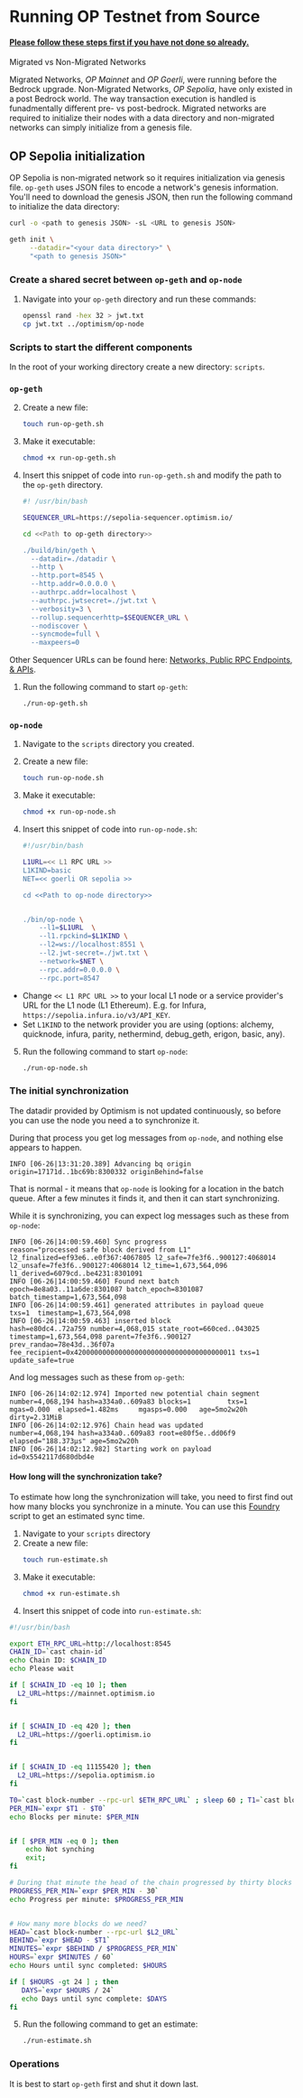 
# Running OP Testnet from Source

#### [Please follow these steps first if you have not done so already.](intro.md)

<Callout type="info">

Migrated vs Non-Migrated Networks

Migrated Networks, *OP Mainnet* and *OP Goerli*, were running before the Bedrock upgrade. Non-Migrated Networks, *OP Sepolia*, have only existed in a post Bedrock world. The way transaction execution is handled is funadmentally different pre- vs post-bedrock. Migrated networks are required to initialize their nodes with a data directory and non-migrated networks can simply initialize from a genesis file.
</Callout>

## OP Sepolia initialization

OP Sepolia is non-migrated network so it requires initialization via genesis file. `op-geth` uses JSON files to encode a network's genesis information. You'll need to download the genesis JSON, then run the following command to initialize the data directory:

```bash
curl -o <path to genesis JSON> -sL <URL to genesis JSON>

geth init \
	 --datadir="<your data directory>" \
	 "<path to genesis JSON>"
```

### Create a shared secret between `op-geth` and `op-node`

1. Navigate into your `op-geth` directory and run these commands:

   ```sh
   openssl rand -hex 32 > jwt.txt
   cp jwt.txt ../optimism/op-node
   ```

### Scripts to start the different components

In the root of your working directory create a new directory: `scripts`.

### `op-geth`


2. Create a new file: 
   ```sh
   touch run-op-geth.sh
   ```

3. Make it executable: 
   ```sh
   chmod +x run-op-geth.sh
   ```

4. Insert this snippet of code into `run-op-geth.sh` and modify the path to the `op-geth` directory.

    ```sh
    #! /usr/bin/bash

    SEQUENCER_URL=https://sepolia-sequencer.optimism.io/

    cd <<Path to op-geth directory>>

    ./build/bin/geth \
      --datadir=./datadir \
      --http \
      --http.port=8545 \
      --http.addr=0.0.0.0 \
      --authrpc.addr=localhost \
      --authrpc.jwtsecret=./jwt.txt \
      --verbosity=3 \
      --rollup.sequencerhttp=$SEQUENCER_URL \
      --nodiscover \
      --syncmode=full \
      --maxpeers=0
    ```

Other Sequencer URLs can be found here: [Networks, Public RPC Endpoints, & APIs](../../useful-tools/networks.md).

1. Run the following command to start `op-geth`:
   
   ```bash
   ./run-op-geth.sh
   ```

### `op-node`

1. Navigate to the `scripts` directory you created.
   
2. Create a new file: 
   ```sh
   touch run-op-node.sh
   ```
3. Make it executable: 
   ```sh
   chmod +x run-op-node.sh
   ```
4. Insert this snippet of code into `run-op-node.sh`:
   
    ```sh
    #!/usr/bin/bash

    L1URL=<< L1 RPC URL >>
    L1KIND=basic
    NET=<< goerli OR sepolia >>

    cd <<Path to op-node directory>>


    ./bin/op-node \
        --l1=$L1URL  \
        --l1.rpckind=$L1KIND \
        --l2=ws://localhost:8551 \
        --l2.jwt-secret=./jwt.txt \
        --network=$NET \
        --rpc.addr=0.0.0.0 \
        --rpc.port=8547
    ```     


- Change `<< L1 RPC URL >>` to your local L1 node or a service provider's URL for the L1 node (L1 Ethereum). E.g. for Infura, `https://sepolia.infura.io/v3/API_KEY`.
- Set `L1KIND` to the network provider you are using (options: alchemy, quicknode, infura, parity, nethermind, debug_geth, erigon, basic, any).

5. Run the following command to start `op-node`:
   
    ```bash
    ./run-op-node.sh
    ```

### The initial synchronization

The datadir provided by Optimism is not updated continuously, so before you can use the node you need a to synchronize it.

During that process you get log messages from `op-node`, and nothing else appears to happen.

```
INFO [06-26|13:31:20.389] Advancing bq origin                      origin=17171d..1bc69b:8300332 originBehind=false
```

That is normal - it means that `op-node` is looking for a location in the batch queue. 
After a few minutes it finds it, and then it can start synchronizing.

While it is synchronizing, you can expect log messages such as these from `op-node`:

```
INFO [06-26|14:00:59.460] Sync progress                            reason="processed safe block derived from L1" l2_finalized=ef93e6..e0f367:4067805 l2_safe=7fe3f6..900127:4068014 l2_unsafe=7fe3f6..900127:4068014 l2_time=1,673,564,096 l1_derived=6079cd..be4231:8301091
INFO [06-26|14:00:59.460] Found next batch                         epoch=8e8a03..11a6de:8301087 batch_epoch=8301087 batch_timestamp=1,673,564,098
INFO [06-26|14:00:59.461] generated attributes in payload queue    txs=1  timestamp=1,673,564,098
INFO [06-26|14:00:59.463] inserted block                           hash=e80dc4..72a759 number=4,068,015 state_root=660ced..043025 timestamp=1,673,564,098 parent=7fe3f6..900127 prev_randao=78e43d..36f07a fee_recipient=0x4200000000000000000000000000000000000011 txs=1  update_safe=true
```

And log messages such as these from `op-geth`:

```
INFO [06-26|14:02:12.974] Imported new potential chain segment     number=4,068,194 hash=a334a0..609a83 blocks=1         txs=1         mgas=0.000  elapsed=1.482ms     mgasps=0.000   age=5mo2w20h dirty=2.31MiB
INFO [06-26|14:02:12.976] Chain head was updated                   number=4,068,194 hash=a334a0..609a83 root=e80f5e..dd06f9 elapsed="188.373µs" age=5mo2w20h
INFO [06-26|14:02:12.982] Starting work on payload                 id=0x5542117d680dbd4e
```

#### How long will the synchronization take?

To estimate how long the synchronization will take, you need to first find out how many blocks you synchronize in a minute. You can use this [Foundry](https://book.getfoundry.sh/) script to get an estimated sync time.

1. Navigate to your `scripts` directory
2. Create a new file: 
   ```sh
   touch run-estimate.sh
   ```
3. Make it executable: 
   ```sh
   chmod +x run-estimate.sh
   ```
4. Insert this snippet of code into `run-estimate.sh`:
  
```sh
#!/usr/bin/bash

export ETH_RPC_URL=http://localhost:8545
CHAIN_ID=`cast chain-id`
echo Chain ID: $CHAIN_ID
echo Please wait

if [ $CHAIN_ID -eq 10 ]; then
  L2_URL=https://mainnet.optimism.io
fi


if [ $CHAIN_ID -eq 420 ]; then
  L2_URL=https://goerli.optimism.io
fi


if [ $CHAIN_ID -eq 11155420 ]; then
  L2_URL=https://sepolia.optimism.io
fi

T0=`cast block-number --rpc-url $ETH_RPC_URL` ; sleep 60 ; T1=`cast block-number --rpc-url $ETH_RPC_URL`
PER_MIN=`expr $T1 - $T0`
echo Blocks per minute: $PER_MIN


if [ $PER_MIN -eq 0 ]; then
    echo Not synching
    exit;
fi

# During that minute the head of the chain progressed by thirty blocks
PROGRESS_PER_MIN=`expr $PER_MIN - 30`
echo Progress per minute: $PROGRESS_PER_MIN


# How many more blocks do we need?
HEAD=`cast block-number --rpc-url $L2_URL`
BEHIND=`expr $HEAD - $T1`
MINUTES=`expr $BEHIND / $PROGRESS_PER_MIN`
HOURS=`expr $MINUTES / 60`
echo Hours until sync completed: $HOURS

if [ $HOURS -gt 24 ] ; then
   DAYS=`expr $HOURS / 24`
   echo Days until sync complete: $DAYS
fi
```  

5. Run the following command to get an estimate:
   ```sh
   ./run-estimate.sh
   ```  

### Operations

It is best to start `op-geth` first and shut it down last.